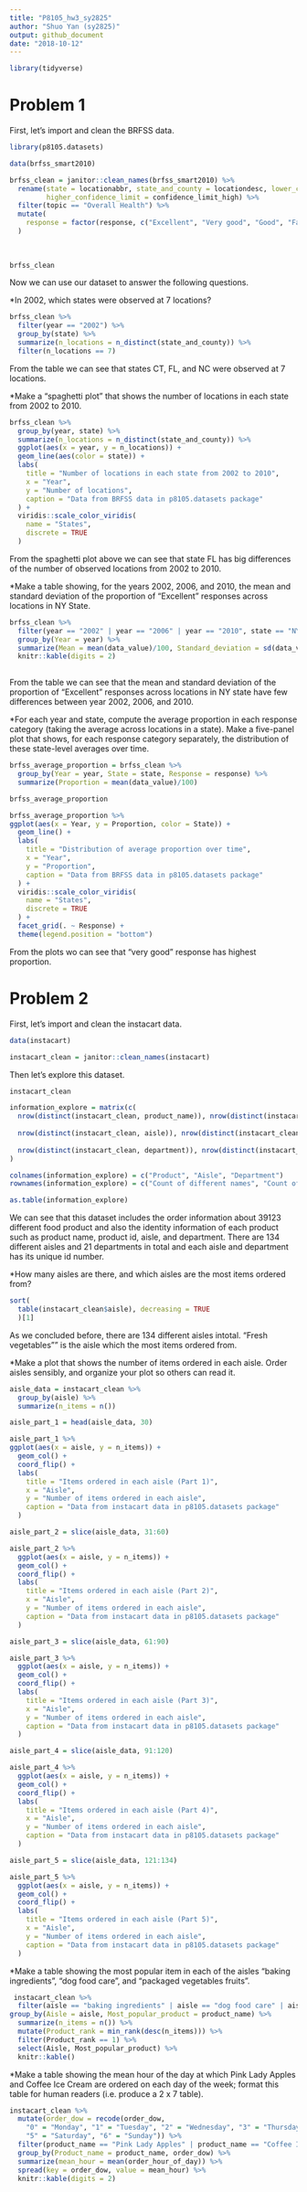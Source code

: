 ```yaml
---
title: "P8105_hw3_sy2825"
author: "Shuo Yan (sy2825)"
output: github_document
date: "2018-10-12"
---
```



```r
library(tidyverse)
```

# Problem 1

First, let's import and clean the BRFSS data.

```r
library(p8105.datasets)

data(brfss_smart2010)

brfss_clean = janitor::clean_names(brfss_smart2010) %>%
  rename(state = locationabbr, state_and_county = locationdesc, lower_confidence_limit = confidence_limit_low, 
         higher_confidence_limit = confidence_limit_high) %>%
  filter(topic == "Overall Health") %>%
  mutate(
    response = factor(response, c("Excellent", "Very good", "Good", "Fair", "Poor"))
  )
  
  
 
brfss_clean

```

Now we can use our dataset to answer the following questions.

*In 2002, which states were observed at 7 locations?

```r
brfss_clean %>%
  filter(year == "2002") %>%
  group_by(state) %>%
  summarize(n_locations = n_distinct(state_and_county)) %>%
  filter(n_locations == 7)
```

From the table we can see that states CT, FL, and NC were observed at 7 locations.

*Make a “spaghetti plot” that shows the number of locations in each state from 2002 to 2010.

```r
brfss_clean %>%
  group_by(year, state) %>%
  summarize(n_locations = n_distinct(state_and_county)) %>%
  ggplot(aes(x = year, y = n_locations)) +
  geom_line(aes(color = state)) +
  labs(
    title = "Number of locations in each state from 2002 to 2010",
    x = "Year",
    y = "Number of locations",
    caption = "Data from BRFSS data in p8105.datasets package"
  ) +
  viridis::scale_color_viridis(
    name = "States", 
    discrete = TRUE
  )

```
From the spaghetti plot above we can see that state FL has big differences of the number of observed locations from 2002 to 2010.

*Make a table showing, for the years 2002, 2006, and 2010, the mean and standard deviation of the proportion of “Excellent” responses across locations in NY State.

```r
brfss_clean %>%
  filter(year == "2002" | year == "2006" | year == "2010", state == "NY", response == "Excellent") %>%
  group_by(Year = year) %>%
  summarize(Mean = mean(data_value)/100, Standard_deviation = sd(data_value)/100) %>%
  knitr::kable(digits = 2)
  
```

From the table we can see that the mean and standard deviation of the proportion of "Excellent" responses across locations in NY state have few differences between year 2002, 2006, and 2010.

*For each year and state, compute the average proportion in each response category (taking the average across locations in a state). Make a five-panel plot that shows, for each response category separately, the distribution of these state-level averages over time.

```r
brfss_average_proportion = brfss_clean %>%
  group_by(Year = year, State = state, Response = response) %>%
  summarize(Proportion = mean(data_value)/100)

brfss_average_proportion

brfss_average_proportion %>%
ggplot(aes(x = Year, y = Proportion, color = State)) +
  geom_line() +
  labs(
    title = "Distribution of average proportion over time",
    x = "Year",
    y = "Proportion",
    caption = "Data from BRFSS data in p8105.datasets package"
  ) +
  viridis::scale_color_viridis(
    name = "States", 
    discrete = TRUE
  ) +
  facet_grid(. ~ Response) +
  theme(legend.position = "bottom")

```

From the plots wo can see that "very good" response has highest proportion.

# Problem 2

First, let's import and clean the instacart data.

```r

data(instacart)

instacart_clean = janitor::clean_names(instacart)

```
Then let's explore this dataset.


```r

instacart_clean

information_explore = matrix(c(
  nrow(distinct(instacart_clean, product_name)), nrow(distinct(instacart_clean, product_id)),
  
  nrow(distinct(instacart_clean, aisle)), nrow(distinct(instacart_clean, aisle_id)),
  
  nrow(distinct(instacart_clean, department)), nrow(distinct(instacart_clean, department_id))), ncol = 3
)

colnames(information_explore) = c("Product", "Aisle", "Department")
rownames(information_explore) = c("Count of different names", "Count of different id")

as.table(information_explore)
```


We can see that this dataset includes the order information about 39123 different food product and also the identity information of each product such as product name, product id, aisle, and department. There are 134 different aisles and 21 departments in total and each aisle and department has its unique id number.

*How many aisles are there, and which aisles are the most items ordered from?

```r
sort(
  table(instacart_clean$aisle), decreasing = TRUE
  )[1]

```

As we concluded before, there are 134 different aisles intotal. "Fresh vegetables"" is the aisle which the most items ordered from.

*Make a plot that shows the number of items ordered in each aisle. Order aisles sensibly, and organize your plot so others can read it.

```r
aisle_data = instacart_clean %>%
  group_by(aisle) %>%
  summarize(n_items = n())

aisle_part_1 = head(aisle_data, 30)

aisle_part_1 %>%
ggplot(aes(x = aisle, y = n_items)) +
  geom_col() +
  coord_flip() +
  labs(
    title = "Items ordered in each aisle (Part 1)",
    x = "Aisle",
    y = "Number of items ordered in each aisle",
    caption = "Data from instacart data in p8105.datasets package"
  ) 

aisle_part_2 = slice(aisle_data, 31:60)

aisle_part_2 %>%
  ggplot(aes(x = aisle, y = n_items)) +
  geom_col() +
  coord_flip() +
  labs(
    title = "Items ordered in each aisle (Part 2)",
    x = "Aisle",
    y = "Number of items ordered in each aisle",
    caption = "Data from instacart data in p8105.datasets package"
  )

aisle_part_3 = slice(aisle_data, 61:90)

aisle_part_3 %>%
  ggplot(aes(x = aisle, y = n_items)) +
  geom_col() +
  coord_flip() +
  labs(
    title = "Items ordered in each aisle (Part 3)",
    x = "Aisle",
    y = "Number of items ordered in each aisle",
    caption = "Data from instacart data in p8105.datasets package"
  )

aisle_part_4 = slice(aisle_data, 91:120)

aisle_part_4 %>%
  ggplot(aes(x = aisle, y = n_items)) +
  geom_col() +
  coord_flip() +
  labs(
    title = "Items ordered in each aisle (Part 4)",
    x = "Aisle",
    y = "Number of items ordered in each aisle",
    caption = "Data from instacart data in p8105.datasets package"
  )

aisle_part_5 = slice(aisle_data, 121:134)

aisle_part_5 %>%
  ggplot(aes(x = aisle, y = n_items)) +
  geom_col() +
  coord_flip() +
  labs(
    title = "Items ordered in each aisle (Part 5)",
    x = "Aisle",
    y = "Number of items ordered in each aisle",
    caption = "Data from instacart data in p8105.datasets package"
  )

```

*Make a table showing the most popular item in each of the aisles “baking ingredients”, “dog food care”, and “packaged vegetables fruits”.

```r
 instacart_clean %>%
  filter(aisle == "baking ingredients" | aisle == "dog food care" | aisle == "packaged vegetables fruits") %>%
group_by(Aisle = aisle, Most_popular_product = product_name) %>% 
  summarize(n_items = n()) %>%
  mutate(Product_rank = min_rank(desc(n_items))) %>% 
  filter(Product_rank == 1) %>%
  select(Aisle, Most_popular_product) %>%
  knitr::kable()

```

*Make a table showing the mean hour of the day at which Pink Lady Apples and Coffee Ice Cream are ordered on each day of the week; format this table for human readers (i.e. produce a 2 x 7 table).

```r
instacart_clean %>%
  mutate(order_dow = recode(order_dow, 
    "0" = "Monday", "1" = "Tuesday", "2" = "Wednesday", "3" = "Thursday", "4" = "Friday",
    "5" = "Saturday", "6" = "Sunday")) %>%
  filter(product_name == "Pink Lady Apples" | product_name == "Coffee Ice Cream") %>%
  group_by(Product_name = product_name, order_dow) %>%
  summarize(mean_hour = mean(order_hour_of_day)) %>%
  spread(key = order_dow, value = mean_hour) %>%
  knitr::kable(digits = 2)

```


